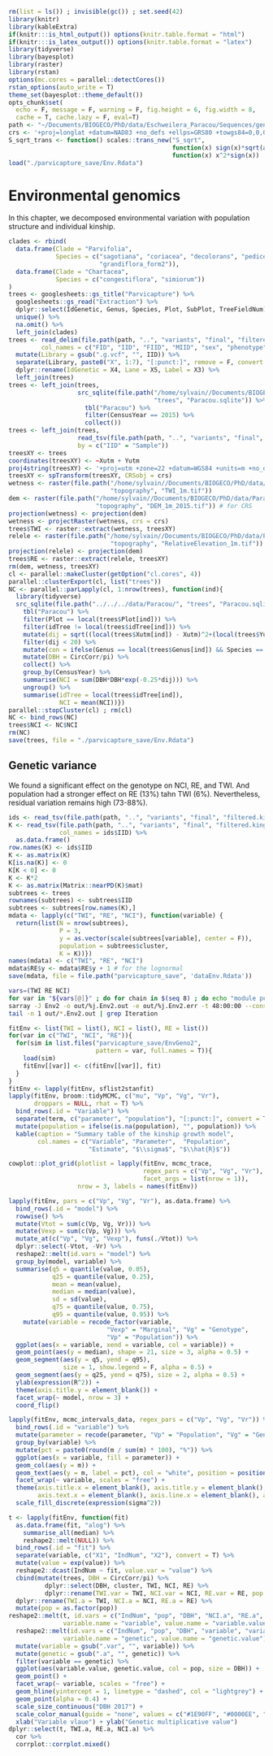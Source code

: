 ```r
rm(list = ls()) ; invisible(gc()) ; set.seed(42)
library(knitr)
library(kableExtra)
if(knitr:::is_html_output()) options(knitr.table.format = "html") 
if(knitr:::is_latex_output()) options(knitr.table.format = "latex") 
library(tidyverse)
library(bayesplot)
library(raster)
library(rstan)
options(mc.cores = parallel::detectCores())
rstan_options(auto_write = T)
theme_set(bayesplot::theme_default())
opts_chunk$set(
  echo = F, message = F, warning = F, fig.height = 6, fig.width = 8,
  cache = T, cache.lazy = F, eval=T)
path <- "~/Documents/BIOGECO/PhD/data/Eschweilera_Paracou/Sequences/genomics"
crs <- '+proj=longlat +datum=NAD83 +no_defs +ellps=GRS80 +towgs84=0,0,0'
S_sqrt_trans <- function() scales::trans_new("S_sqrt",
                                             function(x) sign(x)*sqrt(abs(x)),
                                             function(x) x^2*sign(x))
load("./parvicapture_save/Env.Rdata") 
```

# Environmental genomics

In this chapter, we decomposed environmental variation with population structure and individual kinship.

```r
clades <- rbind(
  data.frame(Clade = "Parvifolia",
             Species = c("sagotiana", "coriacea", "decolorans", "pedicellata", "wachenheimii", "grandiflora",
                         "grandiflora_form2")),
  data.frame(Clade = "Chartacea",
             Species = c("congestiflora", "simiorum"))
)
trees <- googlesheets::gs_title("Parvicapture") %>% 
  googlesheets::gs_read("Extraction") %>% 
  dplyr::select(IdGenetic, Genus, Species, Plot, SubPlot, TreeFieldNum) %>% 
  unique() %>% 
  na.omit() %>% 
  left_join(clades)
trees <- read_delim(file.path(path, "..", "variants", "final", "filtered.fam"),
         col_names = c("FID", "IID", "FIID", "MIID", "sex", "phenotype"), delim = " ") %>%
  mutate(Library = gsub(".g.vcf", "", IID)) %>% 
  separate(Library, paste0("X", 1:7), "[:punct:]", remove = F, convert = T) %>%
  dplyr::rename(IdGenetic = X4, Lane = X5, Label = X3) %>% 
  left_join(trees)
trees <- left_join(trees, 
                   src_sqlite(file.path("/home/sylvain//Documents/BIOGECO/PhD/data/Paracou/",
                                        "trees", "Paracou.sqlite")) %>% 
                     tbl("Paracou") %>% 
                     filter(CensusYear == 2015) %>% 
                     collect())
trees <- left_join(trees, 
                   read_tsv(file.path(path, "..", "variants", "final", "filtered.kmeans")), 
                   by = c("IID" = "Sample"))
treesXY <- trees
coordinates(treesXY) <- ~Xutm + Yutm
proj4string(treesXY) <- '+proj=utm +zone=22 +datum=WGS84 +units=m +no_defs +ellps=WGS84 +towgs84=0,0,0'
treesXY <- spTransform(treesXY, CRSobj = crs)
wetness <- raster(file.path("/home/sylvain//Documents/BIOGECO/PhD/data/Paracou/", 
                            "topography", "TWI_1m.tif"))
dem <- raster(file.path("/home/sylvain//Documents/BIOGECO/PhD/data/Paracou/",
                        "topography", "DEM_1m_2015.tif")) # for CRS
projection(wetness) <- projection(dem)
wetness <- projectRaster(wetness, crs = crs)
trees$TWI <- raster::extract(wetness, treesXY)
relele <- raster(file.path("/home/sylvain//Documents/BIOGECO/PhD/data/Paracou/", 
                            "topography", "RelativeElevation_1m.tif"))
projection(relele) <- projection(dem)
trees$RE <- raster::extract(relele, treesXY)
rm(dem, wetness, treesXY)
cl <- parallel::makeCluster(getOption("cl.cores", 4))
parallel::clusterExport(cl, list("trees"))
NC <- parallel::parLapply(cl, 1:nrow(trees), function(ind){
  library(tidyverse)
  src_sqlite(file.path("../../../data/Paracou/", "trees", "Paracou.sqlite")) %>% 
    tbl("Paracou") %>% 
    filter(Plot == local(trees$Plot[ind])) %>% 
    filter(idTree != local(trees$idTree[ind])) %>% 
    mutate(dij = sqrt((local(trees$Xutm[ind]) - Xutm)^2+(local(trees$Yutm[ind]) - Yutm)^2)) %>% 
    filter(dij < 20) %>% 
    mutate(con = ifelse(Genus == local(trees$Genus[ind]) && Species == local(trees$Species[ind]), 1, 0)) %>% 
    mutate(DBH = CircCorr/pi) %>% 
    collect() %>% 
    group_by(CensusYear) %>% 
    summarise(NCI = sum(DBH*DBH*exp(-0.25*dij))) %>% 
    ungroup() %>% 
    summarise(idTree = local(trees$idTree[ind]),
              NCI = mean(NCI))})
parallel::stopCluster(cl) ; rm(cl)
NC <- bind_rows(NC)
trees$NCI <- NC$NCI
rm(NC)
save(trees, file = "./parvicapture_save/Env.Rdata")
```

## Genetic variance

We found a significant effect on the genotype on NCI, RE, and TWI. And population had a stronger effect on RE (13%) tahn TWI (6%). Nevertheless, residual variation remains high (73-88%).

```r
ids <- read_tsv(file.path(path, "..", "variants", "final", "filtered.king.id"))
K <- read_tsv(file.path(path, "..", "variants", "final", "filtered.king"),
              col_names = ids$IID) %>% 
  as.data.frame()
row.names(K) <- ids$IID
K <- as.matrix(K) 
K[is.na(K)] <- 0
K[K < 0] <- 0
K <- K*2
K <- as.matrix(Matrix::nearPD(K)$mat)
subtrees <- trees
rownames(subtrees) <- subtrees$IID
subtrees <- subtrees[row.names(K),]
mdata <- lapply(c("TWI", "RE", "NCI"), function(variable) {
  return(list(N = nrow(subtrees),
              P = 3,
              y = as.vector(scale(subtrees[variable], center = F)),
              population = subtrees$cluster,
              K = K))})
names(mdata) <- c("TWI", "RE", "NCI")
mdata$RE$y <- mdata$RE$y + 1 # for the lognormal
save(mdata, file = file.path("parvicapture_save", 'dataEnv.Rdata'))   
```

```bash
vars=(TWI RE NCI)
for var in "${vars[@]}" ; do for chain in $(seq 8) ; do echo "module purge ; module load compiler/gcc-7.2.0 ; module load system/R-3.5.3 ; R_LIBS_USER=\" \" Rscript EnvGeno2.R $chain $var" ; done ; done > EnvGeno2.sh
sarray -J Env2 -o out/%j.Env2.out -e out/%j.Env2.err -t 48:00:00 --constraint=broadwell --cpus-per-task=1 --mail-type=BEGIN,END,FAIL EnvGeno2.sh
tail -n 1 out/*.Env2.out | grep Iteration
```

```r
fitEnv <- list(TWI = list(), NCI = list(), RE = list())
for(var in c("TWI", "NCI", "RE")){
  for(sim in list.files("parvicapture_save/EnvGeno2", 
                        pattern = var, full.names = T)){
    load(sim)
    fitEnv[[var]] <- c(fitEnv[[var]], fit)
  }
}
fitEnv <- lapply(fitEnv, sflist2stanfit)
lapply(fitEnv, broom::tidyMCMC, c("mu", "Vp", "Vg", "Vr"), 
       droppars = NULL, rhat = T) %>% 
  bind_rows(.id = "Variable") %>% 
  separate(term, c("parameter", "population"), "[:punct:]", convert = T) %>% 
  mutate(population = ifelse(is.na(population), "", population)) %>% 
  kable(caption = "Summary table of the kinship growth model",
        col.names = c("Variable", "Parameter",  "Population",  
                      "Estimate", "$\\sigma$", "$\\hat{R}$"))
```

```r
cowplot::plot_grid(plotlist = lapply(fitEnv, mcmc_trace, 
                                     regex_pars = c("Vp", "Vg", "Vr"), 
                                     facet_args = list(nrow = 1)),
                   nrow = 3, labels = names(fitEnv))   
```

```r
lapply(fitEnv, pars = c("Vp", "Vg", "Vr"), as.data.frame) %>% 
  bind_rows(.id = "model") %>% 
  rowwise() %>% 
  mutate(Vtot = sum(c(Vp, Vg, Vr))) %>% 
  mutate(Vexp = sum(c(Vp, Vg))) %>% 
  mutate_at(c("Vp", "Vg", "Vexp"), funs(./Vtot)) %>% 
  dplyr::select(-Vtot, -Vr) %>% 
  reshape2::melt(id.vars = "model") %>% 
  group_by(model, variable) %>% 
  summarise(q5 = quantile(value, 0.05),
            q25 = quantile(value, 0.25),
            mean = mean(value),
            median = median(value),
            sd = sd(value),
            q75 = quantile(value, 0.75),
            q95 = quantile(value, 0.95)) %>% 
    mutate(variable = recode_factor(variable, 
                           "Vexp" = "Marginal", "Vg" = "Genotype", 
                           "Vp" = "Population")) %>% 
  ggplot(aes(x = variable, xend = variable, col = variable)) +
  geom_point(aes(y = median), shape = 21, size = 3, alpha = 0.5) +
  geom_segment(aes(y = q5, yend = q95),
               size = 1, show.legend = F, alpha = 0.5) +
  geom_segment(aes(y = q25, yend = q75), size = 2, alpha = 0.5) +
  ylab(expression(R^2)) +  
  theme(axis.title.y = element_blank()) +
  facet_wrap(~ model, nrow = 3) +
  coord_flip()   
```

```r
lapply(fitEnv, mcmc_intervals_data, regex_pars = c("Vp", "Vg", "Vr")) %>% 
  bind_rows(.id = "variable") %>% 
  mutate(parameter = recode(parameter, "Vp" = "Population", "Vg" = "Genotype", "Vr" = "Residual")) %>% 
  group_by(variable) %>%
  mutate(pct = paste0(round(m / sum(m) * 100), "%")) %>%
  ggplot(aes(x = variable, fill = parameter)) +
  geom_col(aes(y = m)) +
  geom_text(aes(y = m, label = pct), col = "white", position = position_stack(vjust = .5)) +
  facet_wrap(~ variable, scales = "free") +
  theme(axis.title.x = element_blank(), axis.title.y = element_blank(),
        axis.text.x = element_blank(), axis.line.x = element_blank(), axis.ticks.x = element_blank()) +
  scale_fill_discrete(expression(sigma^2))   
```

```r
t <- lapply(fitEnv, function(fit)
  as.data.frame(fit, "alog") %>% 
    summarise_all(median) %>% 
    reshape2::melt(NULL)) %>% 
  bind_rows(.id = "fit") %>% 
  separate(variable, c("X1", "IndNum", "X2"), convert = T) %>% 
  mutate(value = exp(value)) %>% 
  reshape2::dcast(IndNum ~ fit, value.var = "value") %>%
  cbind(mutate(trees, DBH = CircCorr/pi) %>% 
          dplyr::select(DBH, cluster, TWI, NCI, RE) %>% 
          dplyr::rename(TWI.var = TWI, NCI.var = NCI, RE.var = RE, pop = cluster)) %>% 
  dplyr::rename(TWI.a = TWI, NCI.a = NCI, RE.a = RE) %>% 
  mutate(pop = as.factor(pop))
reshape2::melt(t, id.vars = c("IndNum", "pop", "DBH", "NCI.a", "RE.a", "TWI.a"), 
               variable.name = "variable", value.name = "variable.value") %>% 
  reshape2::melt(id.vars = c("IndNum", "pop", "DBH", "variable", "variable.value"), 
               variable.name = "genetic", value.name = "genetic.value") %>% 
  mutate(variable = gsub(".var", "", variable)) %>% 
  mutate(genetic = gsub(".a", "", genetic)) %>% 
  filter(variable == genetic) %>% 
  ggplot(aes(variable.value, genetic.value, col = pop, size = DBH)) +
  geom_point() +
  facet_wrap(~ variable, scales = "free") +
  geom_hline(yintercept = 1, linetype = "dashed", col = "lightgrey") +
  geom_point(alpha = 0.4) +
  scale_size_continuous("DBH 2017") +
  scale_color_manual(guide = "none", values = c("#1E90FF", "#0000EE", "#CD2626")) +
  xlab("Variable vlaue") + ylab("Genetic multiplicative value")
dplyr::select(t, TWI.a, RE.a, NCI.a) %>% 
  cor %>% 
  corrplot::corrplot.mixed()
```
